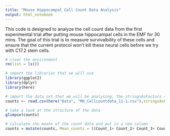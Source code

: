 ```yaml
---
title: "Mouse Hippocampal Cell Count Data Analysis"
output: html_notebook
---
```


This code is designed to analyze the cell count data from the first experimental trial after putting mouse hippocampal cells in the EMF for 30 mins.  The goal of this trial is to measure survivalbility of these cells and ensure that the current protocol won't kill these neural cells before we try with C17.2 stem cells. 

```r
# clear the environment
rm(list = ls())

# import the libraries that we will use
library(ggplot2)
library(dplyr)
library(here)

```


```r
# import the data set that we will be analysing, the stringsAsFactors = True argument converts categorical data to factors so we can analyse the levels
counts <- read.csv(here("Data", "MH_Cellcountdata_11-1.csv"),stringsAsFactors = TRUE)

# take a look at the structure of the data
glimpse(counts)
```

```r
# calculate the means of the count data and put in a new column
counts = mutate(counts, Mean_counts = ((Count_1+ Count_2+ Count_3+ Count_4+ Count_5+ Count_6+ Count_7+ Count_8)/8))

```


